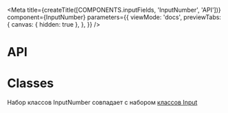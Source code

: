 
<Meta
  title={createTitle([COMPONENTS.inputFields, 'InputNumber', 'API'])}
  component={InputNumber}
  parameters={{
    viewMode: 'docs',
    previewTabs: {
      canvas: { hidden: true },
    },
  }}
/>

# API

<ArgsTable of={InputNumber} />

# Classes

Набор классов InputNumber совпадает с набором [классов Input](?path=/docs/элементы-управления-button-api--page#classes)
